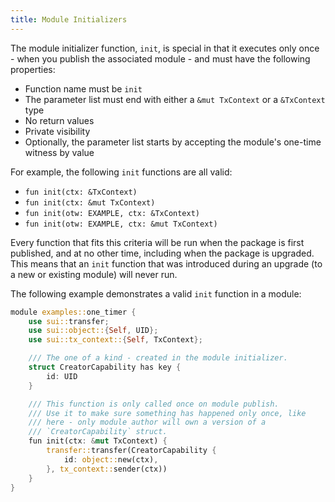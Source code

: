 ```yaml
---
title: Module Initializers
---
```


The module initializer function, `init`, is special in that it executes only once - when you publish the associated module - and must have the following properties:

- Function name must be `init`
- The parameter list must end with either a `&mut TxContext` or a `&TxContext` type
- No return values
- Private visibility
- Optionally, the parameter list starts by accepting the module's one-time witness by value

For example, the following `init` functions are all valid:

- `fun init(ctx: &TxContext)`
- `fun init(ctx: &mut TxContext)`
- `fun init(otw: EXAMPLE, ctx: &TxContext)`
- `fun init(otw: EXAMPLE, ctx: &mut TxContext)`

Every function that fits this criteria will be run when the package is first published, and at no other time, including when the package is upgraded.  This means that an `init` function that was introduced during an upgrade (to a new or existing module) will never run.

The following example demonstrates a valid `init` function in a module:

```rust
module examples::one_timer {
    use sui::transfer;
    use sui::object::{Self, UID};
    use sui::tx_context::{Self, TxContext};

    /// The one of a kind - created in the module initializer.
    struct CreatorCapability has key {
        id: UID
    }

    /// This function is only called once on module publish.
    /// Use it to make sure something has happened only once, like
    /// here - only module author will own a version of a
    /// `CreatorCapability` struct.
    fun init(ctx: &mut TxContext) {
        transfer::transfer(CreatorCapability {
            id: object::new(ctx),
        }, tx_context::sender(ctx))
    }
}
```
